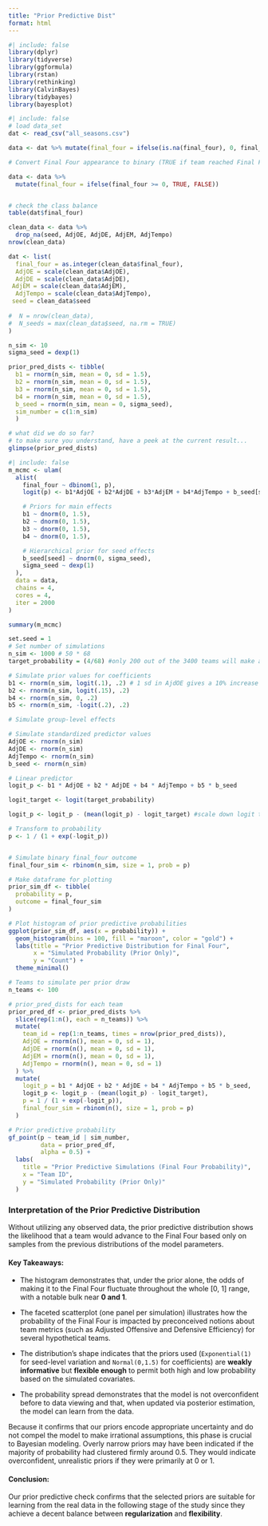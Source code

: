 ```yaml
---
title: "Prior Predictive Dist"
format: html
---
```


```r
#| include: false
library(dplyr)    
library(tidyverse)
library(ggformula)
library(rstan)
library(rethinking)
library(CalvinBayes)
library(tidybayes)
library(bayesplot)
```


```r
#| include: false
# load data_set
dat <- read_csv("all_seasons.csv")
```

```r
data <- dat %>% mutate(final_four = ifelse(is.na(final_four), 0, final_four))
```


```r
# Convert Final Four appearance to binary (TRUE if team reached Final Four, FALSE otherwise)

data <- data %>%
  mutate(final_four = ifelse(final_four >= 0, TRUE, FALSE))


# check the class balance
table(dat$final_four)
```

```r
clean_data <- data %>%
  drop_na(seed, AdjOE, AdjDE, AdjEM, AdjTempo)
nrow(clean_data)

```

```r
dat <- list(
  final_four = as.integer(clean_data$final_four),
  AdjOE = scale(clean_data$AdjOE),
  AdjDE = scale(clean_data$AdjDE),
 AdjEM = scale(clean_data$AdjEM),
  AdjTempo = scale(clean_data$AdjTempo),
 seed = clean_data$seed
 
#  N = nrow(clean_data),
#  N_seeds = max(clean_data$seed, na.rm = TRUE)
)

```


```r
n_sim <- 10
sigma_seed = dexp(1)

prior_pred_dists <- tibble(
  b1 = rnorm(n_sim, mean = 0, sd = 1.5),
  b2 = rnorm(n_sim, mean = 0, sd = 1.5),
  b3 = rnorm(n_sim, mean = 0, sd = 1.5),
  b4 = rnorm(n_sim, mean = 0, sd = 1.5),
  b_seed = rnorm(n_sim, mean = 0, sigma_seed),
  sim_number = c(1:n_sim)
  )

# what did we do so far?
# to make sure you understand, have a peek at the current result...
glimpse(prior_pred_dists)

```



```r
#| include: false
m_mcmc <- ulam(
  alist(
    final_four ~ dbinom(1, p),
    logit(p) <- b1*AdjOE + b2*AdjDE + b3*AdjEM + b4*AdjTempo + b_seed[seed],

    # Priors for main effects
    b1 ~ dnorm(0, 1.5),
    b2 ~ dnorm(0, 1.5),
    b3 ~ dnorm(0, 1.5),
    b4 ~ dnorm(0, 1.5),

    # Hierarchical prior for seed effects
    b_seed[seed] ~ dnorm(0, sigma_seed),
    sigma_seed ~ dexp(1)
  ),
  data = data,
  chains = 4,
  cores = 4,
  iter = 2000
)

summary(m_mcmc)

```
```r
set.seed = 1
# Set number of simulations
n_sim <- 1000 # 50 * 68
target_probability = (4/68) #only 200 out of the 3400 teams will make a final four

# Simulate prior values for coefficients
b1 <- rnorm(n_sim, logit(.1), .2) # 1 sd in AjdOE gives a 10% increase of making a final four
b2 <- rnorm(n_sim, logit(.15), .2)
b4 <- rnorm(n_sim, 0, .2)
b5 <- rnorm(n_sim, -logit(.2), .2)

# Simulate group-level effects

# Simulate standardized predictor values
AdjOE <- rnorm(n_sim)
AdjDE <- rnorm(n_sim)
AdjTempo <- rnorm(n_sim)
b_seed <- rnorm(n_sim)

# Linear predictor
logit_p <- b1 * AdjOE + b2 * AdjDE + b4 * AdjTempo + b5 * b_seed

logit_target <- logit(target_probability) 

logit_p <- logit_p - (mean(logit_p) - logit_target) #scale down logit to more accurately reflect only 200 teams making it

# Transform to probability
p <- 1 / (1 + exp(-logit_p))


# Simulate binary final_four outcome
final_four_sim <- rbinom(n_sim, size = 1, prob = p)

# Make dataframe for plotting
prior_sim_df <- tibble(
  probability = p,
  outcome = final_four_sim
)

# Plot histogram of prior predictive probabilities
ggplot(prior_sim_df, aes(x = probability)) +
  geom_histogram(bins = 100, fill = "maroon", color = "gold") +
  labs(title = "Prior Predictive Distribution for Final Four",
       x = "Simulated Probability (Prior Only)",
       y = "Count") +
  theme_minimal()
```



```r
# Teams to simulate per prior draw
n_teams <- 100  

# prior_pred_dists for each team
prior_pred_df <- prior_pred_dists %>%
  slice(rep(1:n(), each = n_teams)) %>%
  mutate(
    team_id = rep(1:n_teams, times = nrow(prior_pred_dists)),
    AdjOE = rnorm(n(), mean = 0, sd = 1),
    AdjDE = rnorm(n(), mean = 0, sd = 1),
    AdjEM = rnorm(n(), mean = 0, sd = 1),
    AdjTempo = rnorm(n(), mean = 0, sd = 1)
  ) %>%
  mutate(
    logit_p = b1 * AdjOE + b2 * AdjDE + b4 * AdjTempo + b5 * b_seed,
    logit_p <- logit_p - (mean(logit_p) - logit_target),
    p = 1 / (1 + exp(-logit_p)),
    final_four_sim = rbinom(n(), size = 1, prob = p)
  )
```


```r
# Prior predictive probability
gf_point(p ~ team_id | sim_number, 
         data = prior_pred_df,
         alpha = 0.5) +
  labs(
    title = "Prior Predictive Simulations (Final Four Probability)",
    x = "Team ID",
    y = "Simulated Probability (Prior Only)"
  )
```


### Interpretation of the Prior Predictive Distribution

Without utilizing any observed data, the prior predictive distribution shows the likelihood that a team would advance to the Final Four based only on samples from the previous distributions of the model parameters.

#### Key Takeaways:

- The histogram demonstrates that, under the prior alone, the odds of making it to the Final Four fluctuate throughout the whole [0, 1] range, with a notable bulk near **0 and 1**.

- The faceted scatterplot (one panel per simulation) illustrates how the probability of the Final Four is impacted by preconceived notions about team metrics (such as Adjusted Offensive and Defensive Efficiency) for several hypothetical teams.

- The distribution's shape indicates that the priors used (`Exponential(1)` for seed-level variation and `Normal(0,1.5)` for coefficients) are **weakly informative** but **flexible enough** to permit both high and low probability based on the simulated covariates.

- The probability spread demonstrates that the model is not overconfident before to data viewing and that, when updated via posterior estimation, the model can learn from the data.

Because it confirms that our priors encode appropriate uncertainty and do not compel the model to make irrational assumptions, this phase is crucial to Bayesian modeling.  Overly narrow priors may have been indicated if the majority of probability had clustered firmly around 0.5.  They would indicate overconfident, unrealistic priors if they were primarily at 0 or 1.

#### Conclusion:
Our prior predictive check confirms that the selected priors are suitable for learning from the real data in the following stage of the study since they achieve a decent balance between **regularization** and **flexibility**.
